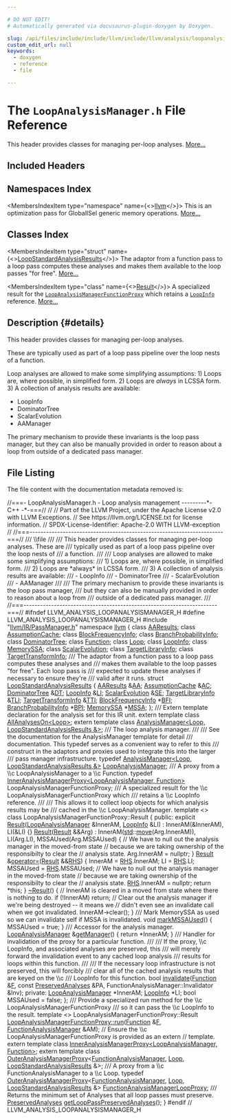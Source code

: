 ```yaml
---

# DO NOT EDIT!
# Automatically generated via docusaurus-plugin-doxygen by Doxygen.

slug: /api/files/include/include/llvm/include/llvm/analysis/loopanalysismanager-h
custom_edit_url: null
keywords:
  - doxygen
  - reference
  - file

---
```





# The `LoopAnalysisManager.h` File Reference

<DoxygenPage pluginConfig={pluginConfig}>

This header provides classes for managing per-loop analyses. <a href="#details">More...</a>

## Included Headers

<IncludesList>
<IncludesListItem
  filePath="llvm/IR/PassManager.h"
  permalink="/docs/api/files/include/include/llvm/include/llvm/ir/passmanager-h"
  isLocal="true" />
</IncludesList>

## Namespaces Index

<MembersIndex>

<MembersIndexItem
  type="namespace"
  name={<><a href="/docs/api/namespaces/llvm">llvm</a></>}>
This is an optimization pass for GlobalISel generic memory operations. <a href="/docs/api/namespaces/llvm/#details">More...</a>
</MembersIndexItem>

</MembersIndex>

## Classes Index

<MembersIndex>

<MembersIndexItem
  type="struct"
  name={<><a href="/docs/api/structs/llvm/loopstandardanalysisresults">LoopStandardAnalysisResults</a></>}>
The adaptor from a function pass to a loop pass computes these analyses and makes them available to the loop passes &quot;for free&quot;. <a href="/docs/api/structs/llvm/loopstandardanalysisresults/#details">More...</a>
</MembersIndexItem>

<MembersIndexItem
  type="class"
  name={<><a href="/docs/api/classes/llvm/loopanalysismanagerfunctionproxy/result">Result</a></>}>
A specialized result for the <code><a href="/docs/api/namespaces/llvm/#a43d65ba07f09dd4c0c13d551848cdc88">LoopAnalysisManagerFunctionProxy</a></code> which retains a <code><a href="/docs/api/classes/llvm/loopinfo">LoopInfo</a></code> reference. <a href="/docs/api/classes/llvm/loopanalysismanagerfunctionproxy/result/#details">More...</a>
</MembersIndexItem>

</MembersIndex>

## Description {#details}

This header provides classes for managing per-loop analyses.

These are typically used as part of a loop pass pipeline over the loop nests of a function.

Loop analyses are allowed to make some simplifying assumptions: 1) Loops are, where possible, in simplified form. 2) Loops are <em>always</em> in LCSSA form. 3) A collection of analysis results are available:
<ul>
<li>LoopInfo</li>
<li>DominatorTree</li>
<li>ScalarEvolution</li>
<li>AAManager</li>
</ul>


The primary mechanism to provide these invariants is the loop pass manager, but they can also be manually provided in order to reason about a loop from outside of a dedicated pass manager.

## File Listing

The file content with the documentation metadata removed is:

<ProgramListing>

<Link id="l00001" /><CodeLine lineNumber="1"><Highlight kind="comment">//===- LoopAnalysisManager.h - Loop analysis management ---------&#42;- C++ -&#42;-===//</Highlight><Highlight kind="normal"></Highlight></CodeLine>
<Link id="l00002" /><CodeLine lineNumber="2"><Highlight kind="normal"></Highlight><Highlight kind="comment">//</Highlight><Highlight kind="normal"></Highlight></CodeLine>
<Link id="l00003" /><CodeLine lineNumber="3"><Highlight kind="normal"></Highlight><Highlight kind="comment">// Part of the LLVM Project, under the Apache License v2.0 with LLVM Exceptions.</Highlight><Highlight kind="normal"></Highlight></CodeLine>
<Link id="l00004" /><CodeLine lineNumber="4"><Highlight kind="normal"></Highlight><Highlight kind="comment">// See https://llvm.org/LICENSE.txt for license information.</Highlight><Highlight kind="normal"></Highlight></CodeLine>
<Link id="l00005" /><CodeLine lineNumber="5"><Highlight kind="normal"></Highlight><Highlight kind="comment">// SPDX-License-Identifier: Apache-2.0 WITH LLVM-exception</Highlight><Highlight kind="normal"></Highlight></CodeLine>
<Link id="l00006" /><CodeLine lineNumber="6"><Highlight kind="normal"></Highlight><Highlight kind="comment">//</Highlight><Highlight kind="normal"></Highlight></CodeLine>
<Link id="l00007" /><CodeLine lineNumber="7"><Highlight kind="normal"></Highlight><Highlight kind="comment">//===----------------------------------------------------------------------===//</Highlight><Highlight kind="comment"></Highlight></CodeLine>
<Link id="l00008" /><CodeLine lineNumber="8"><Highlight kind="comment">/// \\file</Highlight></CodeLine>
<Link id="l00009" /><CodeLine lineNumber="9"><Highlight kind="comment">///</Highlight></CodeLine>
<Link id="l00010" /><CodeLine lineNumber="10"><Highlight kind="comment">/// This header provides classes for managing per-loop analyses. These are</Highlight></CodeLine>
<Link id="l00011" /><CodeLine lineNumber="11"><Highlight kind="comment">/// typically used as part of a loop pass pipeline over the loop nests of</Highlight></CodeLine>
<Link id="l00012" /><CodeLine lineNumber="12"><Highlight kind="comment">/// a function.</Highlight></CodeLine>
<Link id="l00013" /><CodeLine lineNumber="13"><Highlight kind="comment">///</Highlight></CodeLine>
<Link id="l00014" /><CodeLine lineNumber="14"><Highlight kind="comment">/// Loop analyses are allowed to make some simplifying assumptions:</Highlight></CodeLine>
<Link id="l00015" /><CodeLine lineNumber="15"><Highlight kind="comment">/// 1) Loops are, where possible, in simplified form.</Highlight></CodeLine>
<Link id="l00016" /><CodeLine lineNumber="16"><Highlight kind="comment">/// 2) Loops are &#42;always&#42; in LCSSA form.</Highlight></CodeLine>
<Link id="l00017" /><CodeLine lineNumber="17"><Highlight kind="comment">/// 3) A collection of analysis results are available:</Highlight></CodeLine>
<Link id="l00018" /><CodeLine lineNumber="18"><Highlight kind="comment">///    - LoopInfo</Highlight></CodeLine>
<Link id="l00019" /><CodeLine lineNumber="19"><Highlight kind="comment">///    - DominatorTree</Highlight></CodeLine>
<Link id="l00020" /><CodeLine lineNumber="20"><Highlight kind="comment">///    - ScalarEvolution</Highlight></CodeLine>
<Link id="l00021" /><CodeLine lineNumber="21"><Highlight kind="comment">///    - AAManager</Highlight></CodeLine>
<Link id="l00022" /><CodeLine lineNumber="22"><Highlight kind="comment">///</Highlight></CodeLine>
<Link id="l00023" /><CodeLine lineNumber="23"><Highlight kind="comment">/// The primary mechanism to provide these invariants is the loop pass manager,</Highlight></CodeLine>
<Link id="l00024" /><CodeLine lineNumber="24"><Highlight kind="comment">/// but they can also be manually provided in order to reason about a loop from</Highlight></CodeLine>
<Link id="l00025" /><CodeLine lineNumber="25"><Highlight kind="comment">/// outside of a dedicated pass manager.</Highlight></CodeLine>
<Link id="l00026" /><CodeLine lineNumber="26"><Highlight kind="comment">///</Highlight><Highlight kind="normal"></Highlight></CodeLine>
<Link id="l00027" /><CodeLine lineNumber="27"><Highlight kind="normal"></Highlight><Highlight kind="comment">//===----------------------------------------------------------------------===//</Highlight><Highlight kind="normal"></Highlight></CodeLine>
<Link id="l00028" /><CodeLine lineNumber="28"><Highlight kind="normal"></Highlight></CodeLine>
<Link id="l00029" /><CodeLine lineNumber="29"><Highlight kind="normal"></Highlight><Highlight kind="preprocessor">#ifndef LLVM&#95;ANALYSIS&#95;LOOPANALYSISMANAGER&#95;H</Highlight><Highlight kind="normal"></Highlight></CodeLine>
<Link id="l00030" /><CodeLine lineNumber="30"><Highlight kind="normal"></Highlight><Highlight kind="preprocessor">#define LLVM&#95;ANALYSIS&#95;LOOPANALYSISMANAGER&#95;H</Highlight><Highlight kind="normal"></Highlight></CodeLine>
<Link id="l00031" /><CodeLine lineNumber="31"><Highlight kind="normal"></Highlight></CodeLine>
<Link id="l00032" /><CodeLine lineNumber="32"><Highlight kind="normal"></Highlight><Highlight kind="preprocessor">#include &quot;<a href="/docs/api/files/include/include/llvm/include/llvm/ir/passmanager-h">llvm/IR/PassManager.h</a>&quot;</Highlight><Highlight kind="normal"></Highlight></CodeLine>
<Link id="l00033" /><CodeLine lineNumber="33"><Highlight kind="normal"></Highlight></CodeLine>
<Link id="l00034" /><CodeLine lineNumber="34"><Highlight kind="normal"></Highlight><Highlight kind="keyword">namespace </Highlight><Highlight kind="normal"><a href="/docs/api/namespaces/llvm">llvm</a> &#123;</Highlight></CodeLine>
<Link id="l00035" /><CodeLine lineNumber="35"><Highlight kind="normal"></Highlight></CodeLine>
<Link id="l00036" /><CodeLine lineNumber="36"><Highlight kind="normal"></Highlight><Highlight kind="keyword">class </Highlight><Highlight kind="normal"><a href="/docs/api/classes/llvm/aaresults">AAResults</a>;</Highlight></CodeLine>
<Link id="l00037" /><CodeLine lineNumber="37"><Highlight kind="normal"></Highlight><Highlight kind="keyword">class </Highlight><Highlight kind="normal"><a href="/docs/api/classes/llvm/assumptioncache">AssumptionCache</a>;</Highlight></CodeLine>
<Link id="l00038" /><CodeLine lineNumber="38"><Highlight kind="normal"></Highlight><Highlight kind="keyword">class </Highlight><Highlight kind="normal"><a href="/docs/api/classes/llvm/blockfrequencyinfo">BlockFrequencyInfo</a>;</Highlight></CodeLine>
<Link id="l00039" /><CodeLine lineNumber="39"><Highlight kind="normal"></Highlight><Highlight kind="keyword">class </Highlight><Highlight kind="normal"><a href="/docs/api/classes/llvm/branchprobabilityinfo">BranchProbabilityInfo</a>;</Highlight></CodeLine>
<Link id="l00040" /><CodeLine lineNumber="40"><Highlight kind="normal"></Highlight><Highlight kind="keyword">class </Highlight><Highlight kind="normal"><a href="/docs/api/classes/llvm/dominatortree">DominatorTree</a>;</Highlight></CodeLine>
<Link id="l00041" /><CodeLine lineNumber="41"><Highlight kind="normal"></Highlight><Highlight kind="keyword">class </Highlight><Highlight kind="normal"><a href="/docs/api/classes/llvm/function">Function</a>;</Highlight></CodeLine>
<Link id="l00042" /><CodeLine lineNumber="42"><Highlight kind="normal"></Highlight><Highlight kind="keyword">class </Highlight><Highlight kind="normal"><a href="/docs/api/classes/llvm/loop">Loop</a>;</Highlight></CodeLine>
<Link id="l00043" /><CodeLine lineNumber="43"><Highlight kind="normal"></Highlight><Highlight kind="keyword">class </Highlight><Highlight kind="normal"><a href="/docs/api/classes/llvm/loopinfo">LoopInfo</a>;</Highlight></CodeLine>
<Link id="l00044" /><CodeLine lineNumber="44"><Highlight kind="normal"></Highlight><Highlight kind="keyword">class </Highlight><Highlight kind="normal"><a href="/docs/api/classes/llvm/memoryssa">MemorySSA</a>;</Highlight></CodeLine>
<Link id="l00045" /><CodeLine lineNumber="45"><Highlight kind="normal"></Highlight><Highlight kind="keyword">class </Highlight><Highlight kind="normal"><a href="/docs/api/classes/llvm/scalarevolution">ScalarEvolution</a>;</Highlight></CodeLine>
<Link id="l00046" /><CodeLine lineNumber="46"><Highlight kind="normal"></Highlight><Highlight kind="keyword">class </Highlight><Highlight kind="normal"><a href="/docs/api/classes/llvm/targetlibraryinfo">TargetLibraryInfo</a>;</Highlight></CodeLine>
<Link id="l00047" /><CodeLine lineNumber="47"><Highlight kind="normal"></Highlight><Highlight kind="keyword">class </Highlight><Highlight kind="normal"><a href="/docs/api/classes/llvm/targettransforminfo">TargetTransformInfo</a>;</Highlight></CodeLine>
<Link id="l00048" /><CodeLine lineNumber="48"><Highlight kind="normal"></Highlight><Highlight kind="comment"></Highlight></CodeLine>
<Link id="l00049" /><CodeLine lineNumber="49"><Highlight kind="comment">/// The adaptor from a function pass to a loop pass computes these analyses and</Highlight></CodeLine>
<Link id="l00050" /><CodeLine lineNumber="50"><Highlight kind="comment">/// makes them available to the loop passes &quot;for free&quot;. Each loop pass is</Highlight></CodeLine>
<Link id="l00051" /><CodeLine lineNumber="51"><Highlight kind="comment">/// expected to update these analyses if necessary to ensure they&#39;re</Highlight></CodeLine>
<Link id="l00052" /><CodeLine lineNumber="52"><Highlight kind="comment">/// valid after it runs.</Highlight><Highlight kind="normal"></Highlight></CodeLine>
<Link id="l00053" /><CodeLine lineNumber="53" lineLink="/docs/api/structs/llvm/loopstandardanalysisresults"><Highlight kind="normal"></Highlight><Highlight kind="keyword">struct </Highlight><Highlight kind="normal"><a href="/docs/api/structs/llvm/loopstandardanalysisresults">LoopStandardAnalysisResults</a> &#123;</Highlight></CodeLine>
<Link id="l00054" /><CodeLine lineNumber="54" lineLink="/docs/api/structs/llvm/loopstandardanalysisresults/#abd7da877be8576011299f4fcaaf299be"><Highlight kind="normal">  <a href="/docs/api/classes/llvm/aaresults">AAResults</a> &amp;<a href="/docs/api/structs/llvm/loopstandardanalysisresults/#abd7da877be8576011299f4fcaaf299be">AA</a>;</Highlight></CodeLine>
<Link id="l00055" /><CodeLine lineNumber="55" lineLink="/docs/api/structs/llvm/loopstandardanalysisresults/#a902b4712394a3b3450893634b3302893"><Highlight kind="normal">  <a href="/docs/api/classes/llvm/assumptioncache">AssumptionCache</a> &amp;<a href="/docs/api/structs/llvm/loopstandardanalysisresults/#a902b4712394a3b3450893634b3302893">AC</a>;</Highlight></CodeLine>
<Link id="l00056" /><CodeLine lineNumber="56" lineLink="/docs/api/structs/llvm/loopstandardanalysisresults/#aaa96df870a1b3d7ffc56bec3eb0b0cff"><Highlight kind="normal">  <a href="/docs/api/classes/llvm/dominatortree">DominatorTree</a> &amp;<a href="/docs/api/structs/llvm/loopstandardanalysisresults/#aaa96df870a1b3d7ffc56bec3eb0b0cff">DT</a>;</Highlight></CodeLine>
<Link id="l00057" /><CodeLine lineNumber="57" lineLink="/docs/api/structs/llvm/loopstandardanalysisresults/#aa09379aa4435be95eb717dd9b5d8b4c5"><Highlight kind="normal">  <a href="/docs/api/classes/llvm/loopinfo">LoopInfo</a> &amp;<a href="/docs/api/structs/llvm/loopstandardanalysisresults/#aa09379aa4435be95eb717dd9b5d8b4c5">LI</a>;</Highlight></CodeLine>
<Link id="l00058" /><CodeLine lineNumber="58" lineLink="/docs/api/structs/llvm/loopstandardanalysisresults/#a124376878e24aef4252795ba9fea420f"><Highlight kind="normal">  <a href="/docs/api/classes/llvm/scalarevolution">ScalarEvolution</a> &amp;<a href="/docs/api/structs/llvm/loopstandardanalysisresults/#a124376878e24aef4252795ba9fea420f">SE</a>;</Highlight></CodeLine>
<Link id="l00059" /><CodeLine lineNumber="59" lineLink="/docs/api/structs/llvm/loopstandardanalysisresults/#a9e363c1eaf112166372e2d52704981fb"><Highlight kind="normal">  <a href="/docs/api/classes/llvm/targetlibraryinfo">TargetLibraryInfo</a> &amp;<a href="/docs/api/structs/llvm/loopstandardanalysisresults/#a9e363c1eaf112166372e2d52704981fb">TLI</a>;</Highlight></CodeLine>
<Link id="l00060" /><CodeLine lineNumber="60" lineLink="/docs/api/structs/llvm/loopstandardanalysisresults/#a3444a9359f5f17f1694f82c41d5fd574"><Highlight kind="normal">  <a href="/docs/api/classes/llvm/targettransforminfo">TargetTransformInfo</a> &amp;<a href="/docs/api/structs/llvm/loopstandardanalysisresults/#a3444a9359f5f17f1694f82c41d5fd574">TTI</a>;</Highlight></CodeLine>
<Link id="l00061" /><CodeLine lineNumber="61" lineLink="/docs/api/structs/llvm/loopstandardanalysisresults/#a0fbd3535a2ca32937aebf75738e854fb"><Highlight kind="normal">  <a href="/docs/api/classes/llvm/blockfrequencyinfo">BlockFrequencyInfo</a> &#42;<a href="/docs/api/structs/llvm/loopstandardanalysisresults/#a0fbd3535a2ca32937aebf75738e854fb">BFI</a>;</Highlight></CodeLine>
<Link id="l00062" /><CodeLine lineNumber="62" lineLink="/docs/api/structs/llvm/loopstandardanalysisresults/#a66fd46237ac20849263a779489ce5d55"><Highlight kind="normal">  <a href="/docs/api/classes/llvm/branchprobabilityinfo">BranchProbabilityInfo</a> &#42;<a href="/docs/api/structs/llvm/loopstandardanalysisresults/#a66fd46237ac20849263a779489ce5d55">BPI</a>;</Highlight></CodeLine>
<Link id="l00063" /><CodeLine lineNumber="63" lineLink="/docs/api/structs/llvm/loopstandardanalysisresults/#a1cfb392c267da10531478c2f42baa603"><Highlight kind="normal">  <a href="/docs/api/classes/llvm/memoryssa">MemorySSA</a> &#42;<a href="/docs/api/structs/llvm/loopstandardanalysisresults/#a1cfb392c267da10531478c2f42baa603">MSSA</a>;</Highlight></CodeLine>
<Link id="l00064" /><CodeLine lineNumber="64"><Highlight kind="normal">&#125;;</Highlight></CodeLine>
<Link id="l00065" /><CodeLine lineNumber="65"><Highlight kind="normal"></Highlight><Highlight kind="comment"></Highlight></CodeLine>
<Link id="l00066" /><CodeLine lineNumber="66"><Highlight kind="comment">/// Extern template declaration for the analysis set for this IR unit.</Highlight><Highlight kind="normal"></Highlight></CodeLine>
<Link id="l00067" /><CodeLine lineNumber="67"><Highlight kind="normal"></Highlight><Highlight kind="keyword">extern</Highlight><Highlight kind="normal"> </Highlight><Highlight kind="keyword">template</Highlight><Highlight kind="normal"> </Highlight><Highlight kind="keyword">class </Highlight><Highlight kind="normal"><a href="/docs/api/classes/llvm/allanalyseson">AllAnalysesOn&lt;Loop&gt;</a>;</Highlight></CodeLine>
<Link id="l00068" /><CodeLine lineNumber="68"><Highlight kind="normal"></Highlight></CodeLine>
<Link id="l00069" /><CodeLine lineNumber="69"><Highlight kind="normal"></Highlight><Highlight kind="keyword">extern</Highlight><Highlight kind="normal"> </Highlight><Highlight kind="keyword">template</Highlight><Highlight kind="normal"> </Highlight><Highlight kind="keyword">class </Highlight><Highlight kind="normal"><a href="/docs/api/classes/llvm/analysismanager">AnalysisManager&lt;Loop, LoopStandardAnalysisResults &amp;&gt;</a>;</Highlight><Highlight kind="comment"></Highlight></CodeLine>
<Link id="l00070" /><CodeLine lineNumber="70"><Highlight kind="comment">/// The loop analysis manager.</Highlight></CodeLine>
<Link id="l00071" /><CodeLine lineNumber="71"><Highlight kind="comment">///</Highlight></CodeLine>
<Link id="l00072" /><CodeLine lineNumber="72"><Highlight kind="comment">/// See the documentation for the AnalysisManager template for detail</Highlight></CodeLine>
<Link id="l00073" /><CodeLine lineNumber="73"><Highlight kind="comment">/// documentation. This typedef serves as a convenient way to refer to this</Highlight></CodeLine>
<Link id="l00074" /><CodeLine lineNumber="74"><Highlight kind="comment">/// construct in the adaptors and proxies used to integrate this into the larger</Highlight></CodeLine>
<Link id="l00075" /><CodeLine lineNumber="75"><Highlight kind="comment">/// pass manager infrastructure.</Highlight><Highlight kind="normal"></Highlight></CodeLine>
<Link id="l00076" /><CodeLine lineNumber="76"><Highlight kind="normal"></Highlight><Highlight kind="keyword">typedef</Highlight><Highlight kind="normal"> <a href="/docs/api/classes/llvm/analysismanager">AnalysisManager&lt;Loop, LoopStandardAnalysisResults &amp;&gt;</a></Highlight></CodeLine>
<Link id="l00077" /><CodeLine lineNumber="77" lineLink="/docs/api/namespaces/llvm/#a58dde534a0ea2a23cb6c779c5c283f75"><Highlight kind="normal">    <a href="/docs/api/namespaces/llvm/#a58dde534a0ea2a23cb6c779c5c283f75">LoopAnalysisManager</a>;</Highlight></CodeLine>
<Link id="l00078" /><CodeLine lineNumber="78"><Highlight kind="normal"></Highlight><Highlight kind="comment"></Highlight></CodeLine>
<Link id="l00079" /><CodeLine lineNumber="79"><Highlight kind="comment">/// A proxy from a \\c LoopAnalysisManager to a \\c Function.</Highlight><Highlight kind="normal"></Highlight></CodeLine>
<Link id="l00080" /><CodeLine lineNumber="80"><Highlight kind="normal"></Highlight><Highlight kind="keyword">typedef</Highlight><Highlight kind="normal"> <a href="/docs/api/classes/llvm/inneranalysismanagerproxy">InnerAnalysisManagerProxy&lt;LoopAnalysisManager, Function&gt;</a></Highlight></CodeLine>
<Link id="l00081" /><CodeLine lineNumber="81" lineLink="/docs/api/namespaces/llvm/#a43d65ba07f09dd4c0c13d551848cdc88"><Highlight kind="normal">    LoopAnalysisManagerFunctionProxy;</Highlight></CodeLine>
<Link id="l00082" /><CodeLine lineNumber="82"><Highlight kind="normal"></Highlight><Highlight kind="comment"></Highlight></CodeLine>
<Link id="l00083" /><CodeLine lineNumber="83"><Highlight kind="comment">/// A specialized result for the \\c LoopAnalysisManagerFunctionProxy which</Highlight></CodeLine>
<Link id="l00084" /><CodeLine lineNumber="84"><Highlight kind="comment">/// retains a \\c LoopInfo reference.</Highlight></CodeLine>
<Link id="l00085" /><CodeLine lineNumber="85"><Highlight kind="comment">///</Highlight></CodeLine>
<Link id="l00086" /><CodeLine lineNumber="86"><Highlight kind="comment">/// This allows it to collect loop objects for which analysis results may be</Highlight></CodeLine>
<Link id="l00087" /><CodeLine lineNumber="87"><Highlight kind="comment">/// cached in the \\c LoopAnalysisManager.</Highlight><Highlight kind="normal"></Highlight></CodeLine>
<Link id="l00088" /><CodeLine lineNumber="88" lineLink="/docs/api/classes/llvm/loopanalysismanagerfunctionproxy/result"><Highlight kind="normal"></Highlight><Highlight kind="keyword">template</Highlight><Highlight kind="normal"> &lt;&gt; </Highlight><Highlight kind="keyword">class </Highlight><Highlight kind="normal">LoopAnalysisManagerFunctionProxy::Result &#123;</Highlight></CodeLine>
<Link id="l00089" /><CodeLine lineNumber="89"><Highlight kind="normal"></Highlight><Highlight kind="keyword">public</Highlight><Highlight kind="normal">:</Highlight></CodeLine>
<Link id="l00090" /><CodeLine lineNumber="90" lineLink="/docs/api/classes/llvm/loopanalysismanagerfunctionproxy/result/#adb4b1468c8e2219caee1d322dd73db47"><Highlight kind="normal">  </Highlight><Highlight kind="keyword">explicit</Highlight><Highlight kind="normal"> <a href="/docs/api/classes/llvm/loopanalysismanagerfunctionproxy/result/#adb4b1468c8e2219caee1d322dd73db47">Result</a>(<a href="/docs/api/namespaces/llvm/#a58dde534a0ea2a23cb6c779c5c283f75">LoopAnalysisManager</a> &amp;InnerAM, <a href="/docs/api/classes/llvm/loopinfo">LoopInfo</a> &amp;LI)</Highlight></CodeLine>
<Link id="l00091" /><CodeLine lineNumber="91"><Highlight kind="normal">      : InnerAM(&amp;InnerAM), LI(&amp;LI) &#123;&#125;</Highlight></CodeLine>
<Link id="l00092" /><CodeLine lineNumber="92" lineLink="/docs/api/classes/llvm/loopanalysismanagerfunctionproxy/result/#aa8acf40c14512eb61a1b48da1876ce9b"><Highlight kind="normal">  <a href="/docs/api/classes/llvm/loopanalysismanagerfunctionproxy/result/#aa8acf40c14512eb61a1b48da1876ce9b">Result</a>(<a href="/docs/api/classes/llvm/loopanalysismanagerfunctionproxy/result/#adb4b1468c8e2219caee1d322dd73db47">Result</a> &amp;&amp;Arg)</Highlight></CodeLine>
<Link id="l00093" /><CodeLine lineNumber="93"><Highlight kind="normal">      : InnerAM(<a href="/docs/api/namespaces/std">std</a>::<a href="/docs/api/namespaces/llvm/#abfc9c7ecf70f66901e439f7c04ef3dbb">move</a>(Arg.InnerAM)), LI(Arg.LI), MSSAUsed(Arg.MSSAUsed) &#123;</Highlight></CodeLine>
<Link id="l00094" /><CodeLine lineNumber="94"><Highlight kind="normal">    </Highlight><Highlight kind="comment">// We have to null out the analysis manager in the moved-from state</Highlight><Highlight kind="normal"></Highlight></CodeLine>
<Link id="l00095" /><CodeLine lineNumber="95"><Highlight kind="normal">    </Highlight><Highlight kind="comment">// because we are taking ownership of the responsibilty to clear the</Highlight><Highlight kind="normal"></Highlight></CodeLine>
<Link id="l00096" /><CodeLine lineNumber="96"><Highlight kind="normal">    </Highlight><Highlight kind="comment">// analysis state.</Highlight><Highlight kind="normal"></Highlight></CodeLine>
<Link id="l00097" /><CodeLine lineNumber="97"><Highlight kind="normal">    Arg.InnerAM = </Highlight><Highlight kind="keyword">nullptr</Highlight><Highlight kind="normal">;</Highlight></CodeLine>
<Link id="l00098" /><CodeLine lineNumber="98"><Highlight kind="normal">  &#125;</Highlight></CodeLine>
<Link id="l00099" /><CodeLine lineNumber="99" lineLink="/docs/api/classes/llvm/loopanalysismanagerfunctionproxy/result/#a970c1a12958995d2abc1d31f39f8e232"><Highlight kind="normal">  <a href="/docs/api/classes/llvm/loopanalysismanagerfunctionproxy/result/#adb4b1468c8e2219caee1d322dd73db47">Result</a> &amp;<a href="/docs/api/classes/llvm/loopanalysismanagerfunctionproxy/result/#a970c1a12958995d2abc1d31f39f8e232">operator=</a>(<a href="/docs/api/classes/llvm/loopanalysismanagerfunctionproxy/result/#adb4b1468c8e2219caee1d322dd73db47">Result</a> &amp;&amp;<a href="/docs/api/files/lib/lib/target/lib/target/x86/x86partialreduction-cpp/#a87b8bfbbe9d8f7146d7f20a5fb42efd0">RHS</a>) &#123;</Highlight></CodeLine>
<Link id="l00100" /><CodeLine lineNumber="100"><Highlight kind="normal">    InnerAM = <a href="/docs/api/files/lib/lib/target/lib/target/x86/x86partialreduction-cpp/#a87b8bfbbe9d8f7146d7f20a5fb42efd0">RHS</a>.InnerAM;</Highlight></CodeLine>
<Link id="l00101" /><CodeLine lineNumber="101"><Highlight kind="normal">    LI = <a href="/docs/api/files/lib/lib/target/lib/target/x86/x86partialreduction-cpp/#a87b8bfbbe9d8f7146d7f20a5fb42efd0">RHS</a>.LI;</Highlight></CodeLine>
<Link id="l00102" /><CodeLine lineNumber="102"><Highlight kind="normal">    MSSAUsed = <a href="/docs/api/files/lib/lib/target/lib/target/x86/x86partialreduction-cpp/#a87b8bfbbe9d8f7146d7f20a5fb42efd0">RHS</a>.MSSAUsed;</Highlight></CodeLine>
<Link id="l00103" /><CodeLine lineNumber="103"><Highlight kind="normal">    </Highlight><Highlight kind="comment">// We have to null out the analysis manager in the moved-from state</Highlight><Highlight kind="normal"></Highlight></CodeLine>
<Link id="l00104" /><CodeLine lineNumber="104"><Highlight kind="normal">    </Highlight><Highlight kind="comment">// because we are taking ownership of the responsibilty to clear the</Highlight><Highlight kind="normal"></Highlight></CodeLine>
<Link id="l00105" /><CodeLine lineNumber="105"><Highlight kind="normal">    </Highlight><Highlight kind="comment">// analysis state.</Highlight><Highlight kind="normal"></Highlight></CodeLine>
<Link id="l00106" /><CodeLine lineNumber="106"><Highlight kind="normal">    <a href="/docs/api/files/lib/lib/target/lib/target/x86/x86partialreduction-cpp/#a87b8bfbbe9d8f7146d7f20a5fb42efd0">RHS</a>.InnerAM = </Highlight><Highlight kind="keyword">nullptr</Highlight><Highlight kind="normal">;</Highlight></CodeLine>
<Link id="l00107" /><CodeLine lineNumber="107"><Highlight kind="normal">    </Highlight><Highlight kind="keywordflow">return</Highlight><Highlight kind="normal"> &#42;</Highlight><Highlight kind="keyword">this</Highlight><Highlight kind="normal">;</Highlight></CodeLine>
<Link id="l00108" /><CodeLine lineNumber="108"><Highlight kind="normal">  &#125;</Highlight></CodeLine>
<Link id="l00109" /><CodeLine lineNumber="109" lineLink="/docs/api/classes/llvm/loopanalysismanagerfunctionproxy/result/#a047a9fa29538876a3d48f7c97980e8ac"><Highlight kind="normal">  <a href="/docs/api/classes/llvm/loopanalysismanagerfunctionproxy/result/#a047a9fa29538876a3d48f7c97980e8ac">~Result</a>() &#123;</Highlight></CodeLine>
<Link id="l00110" /><CodeLine lineNumber="110"><Highlight kind="normal">    </Highlight><Highlight kind="comment">// InnerAM is cleared in a moved from state where there is nothing to do.</Highlight><Highlight kind="normal"></Highlight></CodeLine>
<Link id="l00111" /><CodeLine lineNumber="111"><Highlight kind="normal">    </Highlight><Highlight kind="keywordflow">if</Highlight><Highlight kind="normal"> (!InnerAM)</Highlight></CodeLine>
<Link id="l00112" /><CodeLine lineNumber="112"><Highlight kind="normal">      </Highlight><Highlight kind="keywordflow">return</Highlight><Highlight kind="normal">;</Highlight></CodeLine>
<Link id="l00113" /><CodeLine lineNumber="113"><Highlight kind="normal"></Highlight></CodeLine>
<Link id="l00114" /><CodeLine lineNumber="114"><Highlight kind="normal">    </Highlight><Highlight kind="comment">// Clear out the analysis manager if we&#39;re being destroyed -- it means we</Highlight><Highlight kind="normal"></Highlight></CodeLine>
<Link id="l00115" /><CodeLine lineNumber="115"><Highlight kind="normal">    </Highlight><Highlight kind="comment">// didn&#39;t even see an invalidate call when we got invalidated.</Highlight><Highlight kind="normal"></Highlight></CodeLine>
<Link id="l00116" /><CodeLine lineNumber="116"><Highlight kind="normal">    InnerAM-&gt;clear();</Highlight></CodeLine>
<Link id="l00117" /><CodeLine lineNumber="117"><Highlight kind="normal">  &#125;</Highlight></CodeLine>
<Link id="l00118" /><CodeLine lineNumber="118"><Highlight kind="normal"></Highlight><Highlight kind="comment"></Highlight></CodeLine>
<Link id="l00119" /><CodeLine lineNumber="119"><Highlight kind="comment">  /// Mark MemorySSA as used so we can invalidate self if MSSA is invalidated.</Highlight><Highlight kind="normal"></Highlight></CodeLine>
<Link id="l00120" /><CodeLine lineNumber="120" lineLink="/docs/api/classes/llvm/loopanalysismanagerfunctionproxy/result/#ac5dd4078b26f26598fae0fe0c9b893c4"><Highlight kind="normal">  </Highlight><Highlight kind="keywordtype">void</Highlight><Highlight kind="normal"> <a href="/docs/api/classes/llvm/loopanalysismanagerfunctionproxy/result/#ac5dd4078b26f26598fae0fe0c9b893c4">markMSSAUsed</a>() &#123; MSSAUsed = </Highlight><Highlight kind="keyword">true</Highlight><Highlight kind="normal">; &#125;</Highlight></CodeLine>
<Link id="l00121" /><CodeLine lineNumber="121"><Highlight kind="normal"></Highlight><Highlight kind="comment"></Highlight></CodeLine>
<Link id="l00122" /><CodeLine lineNumber="122"><Highlight kind="comment">  /// Accessor for the analysis manager.</Highlight><Highlight kind="normal"></Highlight></CodeLine>
<Link id="l00123" /><CodeLine lineNumber="123" lineLink="/docs/api/classes/llvm/loopanalysismanagerfunctionproxy/result/#a47feb8711d612c46a16284bf8f284edc"><Highlight kind="normal">  <a href="/docs/api/namespaces/llvm/#a58dde534a0ea2a23cb6c779c5c283f75">LoopAnalysisManager</a> &amp;<a href="/docs/api/classes/llvm/loopanalysismanagerfunctionproxy/result/#a47feb8711d612c46a16284bf8f284edc">getManager</a>() &#123; </Highlight><Highlight kind="keywordflow">return</Highlight><Highlight kind="normal"> &#42;InnerAM; &#125;</Highlight></CodeLine>
<Link id="l00124" /><CodeLine lineNumber="124"><Highlight kind="normal"></Highlight><Highlight kind="comment"></Highlight></CodeLine>
<Link id="l00125" /><CodeLine lineNumber="125"><Highlight kind="comment">  /// Handler for invalidation of the proxy for a particular function.</Highlight></CodeLine>
<Link id="l00126" /><CodeLine lineNumber="126"><Highlight kind="comment">  ///</Highlight></CodeLine>
<Link id="l00127" /><CodeLine lineNumber="127"><Highlight kind="comment">  /// If the proxy, \\c LoopInfo, and associated analyses are preserved, this</Highlight></CodeLine>
<Link id="l00128" /><CodeLine lineNumber="128"><Highlight kind="comment">  /// will merely forward the invalidation event to any cached loop analysis</Highlight></CodeLine>
<Link id="l00129" /><CodeLine lineNumber="129"><Highlight kind="comment">  /// results for loops within this function.</Highlight></CodeLine>
<Link id="l00130" /><CodeLine lineNumber="130"><Highlight kind="comment">  ///</Highlight></CodeLine>
<Link id="l00131" /><CodeLine lineNumber="131"><Highlight kind="comment">  /// If the necessary loop infrastructure is not preserved, this will forcibly</Highlight></CodeLine>
<Link id="l00132" /><CodeLine lineNumber="132"><Highlight kind="comment">  /// clear all of the cached analysis results that are keyed on the \\c</Highlight></CodeLine>
<Link id="l00133" /><CodeLine lineNumber="133"><Highlight kind="comment">  /// LoopInfo for this function.</Highlight><Highlight kind="normal"></Highlight></CodeLine>
<Link id="l00134" /><CodeLine lineNumber="134" lineLink="/docs/api/classes/llvm/loopanalysismanagerfunctionproxy/result/#a75c73b4e1766a4a21df494320f1e8cde"><Highlight kind="normal">  </Highlight><Highlight kind="keywordtype">bool</Highlight><Highlight kind="normal"> <a href="/docs/api/classes/llvm/loopanalysismanagerfunctionproxy/result/#a75c73b4e1766a4a21df494320f1e8cde">invalidate</a>(<a href="/docs/api/classes/llvm/function">Function</a> &amp;<a href="/docs/api/files/lib/lib/support/md5-cpp/#a96d73bbd7af15cb1fc38c3f4a3bd82e9">F</a>, </Highlight><Highlight kind="keyword">const</Highlight><Highlight kind="normal"> <a href="/docs/api/classes/llvm/preservedanalyses">PreservedAnalyses</a> &amp;PA,</Highlight></CodeLine>
<Link id="l00135" /><CodeLine lineNumber="135"><Highlight kind="normal">                  FunctionAnalysisManager::Invalidator &amp;Inv);</Highlight></CodeLine>
<Link id="l00136" /><CodeLine lineNumber="136"><Highlight kind="normal"></Highlight></CodeLine>
<Link id="l00137" /><CodeLine lineNumber="137"><Highlight kind="normal"></Highlight><Highlight kind="keyword">private</Highlight><Highlight kind="normal">:</Highlight></CodeLine>
<Link id="l00138" /><CodeLine lineNumber="138"><Highlight kind="normal">  <a href="/docs/api/namespaces/llvm/#a58dde534a0ea2a23cb6c779c5c283f75">LoopAnalysisManager</a> &#42;InnerAM;</Highlight></CodeLine>
<Link id="l00139" /><CodeLine lineNumber="139"><Highlight kind="normal">  <a href="/docs/api/classes/llvm/loopinfo">LoopInfo</a> &#42;LI;</Highlight></CodeLine>
<Link id="l00140" /><CodeLine lineNumber="140"><Highlight kind="normal">  </Highlight><Highlight kind="keywordtype">bool</Highlight><Highlight kind="normal"> MSSAUsed = </Highlight><Highlight kind="keyword">false</Highlight><Highlight kind="normal">;</Highlight></CodeLine>
<Link id="l00141" /><CodeLine lineNumber="141"><Highlight kind="normal">&#125;;</Highlight></CodeLine>
<Link id="l00142" /><CodeLine lineNumber="142"><Highlight kind="normal"></Highlight><Highlight kind="comment"></Highlight></CodeLine>
<Link id="l00143" /><CodeLine lineNumber="143"><Highlight kind="comment">/// Provide a specialized run method for the \\c LoopAnalysisManagerFunctionProxy</Highlight></CodeLine>
<Link id="l00144" /><CodeLine lineNumber="144"><Highlight kind="comment">/// so it can pass the \\c LoopInfo to the result.</Highlight><Highlight kind="normal"></Highlight></CodeLine>
<Link id="l00145" /><CodeLine lineNumber="145"><Highlight kind="normal"></Highlight><Highlight kind="keyword">template</Highlight><Highlight kind="normal"> &lt;&gt;</Highlight></CodeLine>
<Link id="l00146" /><CodeLine lineNumber="146"><Highlight kind="normal">LoopAnalysisManagerFunctionProxy::Result</Highlight></CodeLine>
<Link id="l00147" /><CodeLine lineNumber="147"><Highlight kind="normal"><a href="/docs/api/classes/llvm/inneranalysismanagerproxy/#a3add1957ddf106ee6dc26ce921d8efd4">LoopAnalysisManagerFunctionProxy::run</a>(<a href="/docs/api/classes/llvm/function">Function</a> &amp;<a href="/docs/api/files/lib/lib/support/md5-cpp/#a96d73bbd7af15cb1fc38c3f4a3bd82e9">F</a>, <a href="/docs/api/namespaces/llvm/#adce09a5a0de0e3177eb00e932734af2f">FunctionAnalysisManager</a> &amp;AM);</Highlight></CodeLine>
<Link id="l00148" /><CodeLine lineNumber="148"><Highlight kind="normal"></Highlight></CodeLine>
<Link id="l00149" /><CodeLine lineNumber="149"><Highlight kind="normal"></Highlight><Highlight kind="comment">// Ensure the \\c LoopAnalysisManagerFunctionProxy is provided as an extern</Highlight><Highlight kind="normal"></Highlight></CodeLine>
<Link id="l00150" /><CodeLine lineNumber="150"><Highlight kind="normal"></Highlight><Highlight kind="comment">// template.</Highlight><Highlight kind="normal"></Highlight></CodeLine>
<Link id="l00151" /><CodeLine lineNumber="151"><Highlight kind="normal"></Highlight><Highlight kind="keyword">extern</Highlight><Highlight kind="normal"> </Highlight><Highlight kind="keyword">template</Highlight><Highlight kind="normal"> </Highlight><Highlight kind="keyword">class </Highlight><Highlight kind="normal"><a href="/docs/api/classes/llvm/inneranalysismanagerproxy">InnerAnalysisManagerProxy&lt;LoopAnalysisManager, Function&gt;</a>;</Highlight></CodeLine>
<Link id="l00152" /><CodeLine lineNumber="152"><Highlight kind="normal"></Highlight></CodeLine>
<Link id="l00153" /><CodeLine lineNumber="153"><Highlight kind="normal"></Highlight><Highlight kind="keyword">extern</Highlight><Highlight kind="normal"> </Highlight><Highlight kind="keyword">template</Highlight><Highlight kind="normal"> </Highlight><Highlight kind="keyword">class </Highlight><Highlight kind="normal"><a href="/docs/api/classes/llvm/outeranalysismanagerproxy">OuterAnalysisManagerProxy</a>&lt;<a href="/docs/api/namespaces/llvm/#adce09a5a0de0e3177eb00e932734af2f">FunctionAnalysisManager</a>, <a href="/docs/api/classes/llvm/loop">Loop</a>,</Highlight></CodeLine>
<Link id="l00154" /><CodeLine lineNumber="154"><Highlight kind="normal">                                                <a href="/docs/api/structs/llvm/loopstandardanalysisresults">LoopStandardAnalysisResults</a> &amp;&gt;;</Highlight><Highlight kind="comment"></Highlight></CodeLine>
<Link id="l00155" /><CodeLine lineNumber="155"><Highlight kind="comment">/// A proxy from a \\c FunctionAnalysisManager to a \\c Loop.</Highlight><Highlight kind="normal"></Highlight></CodeLine>
<Link id="l00156" /><CodeLine lineNumber="156"><Highlight kind="normal"></Highlight><Highlight kind="keyword">typedef</Highlight><Highlight kind="normal"> <a href="/docs/api/classes/llvm/outeranalysismanagerproxy">OuterAnalysisManagerProxy</a>&lt;<a href="/docs/api/namespaces/llvm/#adce09a5a0de0e3177eb00e932734af2f">FunctionAnalysisManager</a>, <a href="/docs/api/classes/llvm/loop">Loop</a>,</Highlight></CodeLine>
<Link id="l00157" /><CodeLine lineNumber="157"><Highlight kind="normal">                                  <a href="/docs/api/structs/llvm/loopstandardanalysisresults">LoopStandardAnalysisResults</a> &amp;&gt;</Highlight></CodeLine>
<Link id="l00158" /><CodeLine lineNumber="158" lineLink="/docs/api/namespaces/llvm/#a981d102917dd5641837cce49b0b702a1"><Highlight kind="normal">    <a href="/docs/api/namespaces/llvm/#a981d102917dd5641837cce49b0b702a1">FunctionAnalysisManagerLoopProxy</a>;</Highlight></CodeLine>
<Link id="l00159" /><CodeLine lineNumber="159"><Highlight kind="normal"></Highlight><Highlight kind="comment"></Highlight></CodeLine>
<Link id="l00160" /><CodeLine lineNumber="160"><Highlight kind="comment">/// Returns the minimum set of Analyses that all loop passes must preserve.</Highlight><Highlight kind="normal"></Highlight></CodeLine>
<Link id="l00161" /><CodeLine lineNumber="161"><Highlight kind="normal"><a href="/docs/api/classes/llvm/preservedanalyses">PreservedAnalyses</a> <a href="/docs/api/namespaces/llvm/#ac7294ba4e105807674fe3a394437fcc1">getLoopPassPreservedAnalyses</a>();</Highlight></CodeLine>
<Link id="l00162" /><CodeLine lineNumber="162"><Highlight kind="normal">&#125;</Highlight></CodeLine>
<Link id="l00163" /><CodeLine lineNumber="163"><Highlight kind="normal"></Highlight></CodeLine>
<Link id="l00164" /><CodeLine lineNumber="164"><Highlight kind="normal"></Highlight><Highlight kind="preprocessor">#endif </Highlight><Highlight kind="comment">// LLVM&#95;ANALYSIS&#95;LOOPANALYSISMANAGER&#95;H</Highlight><Highlight kind="normal"></Highlight></CodeLine>

</ProgramListing>


</DoxygenPage>
